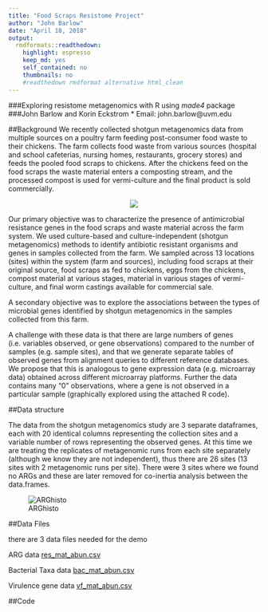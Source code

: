 ```yaml
---
title: "Food Scraps Resistome Project"
author: "John Barlow"
date: "April 18, 2018"
output: 
  rmdformats::readthedown:
    highlight: espresso
    keep_md: yes
    self_contained: no
    thumbnails: no
    #readthedown rmdformat alternative html_clean
---
```


###Exploring resistome metagenomics with R using _made4_  package
###John Barlow and Korin Eckstrom
* Email: john.barlow@uvm.edu

##Background
We recently collected shotgun metagenomics data from multiple sources on a poultry farm feeding post-consumer food waste to their chickens. The farm collects food waste from various sources (hospital and school cafeterias, nursing homes, restaurants, grocery stores) and feeds the pooled food scraps to chickens. After the chickens feed on the food scraps the waste material enters a composting stream, and the processed compost is used for vermi-culture and the final product is sold commercially. 

<p style="text-align:center;"><img src="food waste metagenome workflow.png"></p>

Our primary objective was to characterize the presence of antimicrobial resistance genes in the food scraps and waste material across the farm system. We used culture-based and culture-independent (shotgun metagenomics) methods to identify antibiotic resistant organisms and genes in samples collected from the farm. We sampled across 13 locations (sites) within the system (farm and sources), including food scraps at their original source, food scraps as fed to chickens, eggs from the chickens, compost material at various stages, material in various stages of vermi-culture, and final worm castings available for commercial sale. 

A secondary objective was to explore the associations between the types of microbial genes identified by shotgun metagenomics in the samples collected from this farm. 

A challenge with these data is that there are large numbers of genes (i.e. variables observed, or gene observations) compared to the number of samples (e.g. sample sites), and that we generate separate tables of observed genes from alignment queries to different reference databases. We propose that this is analogous to gene expression data (e.g. microarray data) obtained across different microarray platforms. Further the data contains many "0" observations, where a gene is not observed in a particular sample (graphically explored using the attached R code).

##Data structure

The data from the shotgun metagenomics study are 3 separate dataframes, each with 20 identical columns representing the collection sites and a variable number of rows representing the observed genes. At this time we are treating the replicates of metagenomic runs from each site separately (although we know they are not independent), thus there are 26 sites (13 sites with 2 metagenomic runs per site). There were 3 sites where we found no ARGs and these are later removed for co-inertia analysis between the data.frames. 

![ARGhisto](AGRhisto.jpg)

 
##Data Files

there are 3 data files needed for the demo

ARG data [res_mat_abun.csv ](res_mat_abun.csv)

Bacterial Taxa data [bac_mat_abun.csv ](bac_mat_abun.csv)

Virulence gene data [vf_mat_abun.csv ](vf_mat_abun.csv)

##Code




